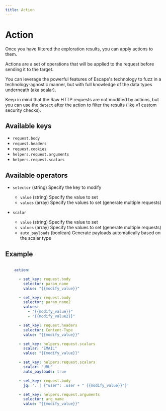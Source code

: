 ```yaml
---
title: Action
---
```


# Action

Once you have filtered the exploration results, you can apply actions to them.

Actions are a set of operations that will be applied to the request before sending it to the target.

You can leverage the powerful features of Escape's technology to fuzz in a technology-agnostic manner, but with full knowledge of the data types underneath (aka scalar).

Keep in mind that the Raw HTTP requests are not modified by actions, but you can use the `detect` after the action to filter the results (like v1 custom security checks).

## Available keys
- `request.body`
- `request.headers`
- `request.cookies`
- `helpers.request.arguments`
- `helpers.request.scalars`

## Available operators
- `selector` (string) Specify the key to modify
  - `value` (string) Specify the value to set
  - `values` (array) Specify the values to set (generate multiple requests)


- `scalar`
  - `value` (string) Specify the value to set
  - `values` (array) Specify the values to set (generate multiple requests)
  - `auto_payloads` (boolean) Generate payloads automatically based on the scalar type


## Example

```yaml

    action:

      - set_key: request.body
        selector: param_name
        value: "{{modify_value}}"

      - set_key: request.body
        selector: param_name2
        values:
          - "{{modify_value}}"
          - "{{modify_value2}}"

      - set_key: request.headers
        selector: Content-Type
        value: "{{modify_value}}"

      - set_key: helpers.request.scalars
        scalar: "EMAIL"
        value: "{{modify_value}}"

      - set_key: helpers.request.scalars
        scalar: "URL"
        auto_payloads: true

      - set_key: request.body
        jq: '. | {"user": .user + " {{modify_value}}"}'

      - set_key: helpers.request.arguments
        selector: arg_name
        value: "{{modify_value}}"
```